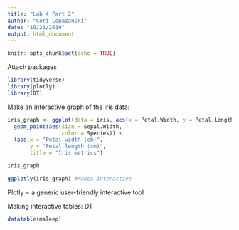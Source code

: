 ```yaml
---
title: "Lab 4 Part 2"
author: "Cori Lopazanski"
date: "10/21/2019"
output: html_document
---
```


```r
knitr::opts_chunk$set(echo = TRUE)
```

Attach packages
```r
library(tidyverse)
library(plotly)
library(DT)
```

Make an interactive graph of the iris data:
```r
iris_graph <- ggplot(data = iris, aes(x = Petal.Width, y = Petal.Length)) +
  geom_point(aes(size = Sepal.Width,
                 color = Species)) +
  labs(x = "Petal width (cm)",
       y = "Petal length (cm)",
       title = "Iris metrics")

iris_graph

ggplotly(iris_graph) #Makes interactive
```

Plotly = a generic user-friendly interactive tool

Making interactive tables: DT
```r
datatable(msleep)
```

